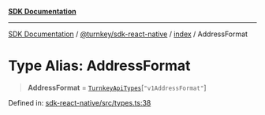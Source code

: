 [**SDK Documentation**](../../../../README.mdx)

***

[SDK Documentation](../../../../packages.mdx) / [@turnkey/sdk-react-native](../../README.mdx) / [index](../README.mdx) / AddressFormat

# Type Alias: AddressFormat

> **AddressFormat** = [`TurnkeyApiTypes`](TurnkeyApiTypes.mdx)\[`"v1AddressFormat"`\]

Defined in: [sdk-react-native/src/types.ts:38](https://github.com/tkhq/sdk/blob/fd49bfe86475c8603b3eb385aa101efa36fa32fc/packages/sdk-react-native/src/types.ts#L38)
